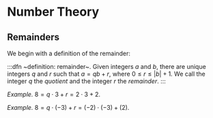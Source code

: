 # Number Theory


## Remainders
We begin with a definition of the remainder:

:::dfn
~definition: remainder~. Given integers ${a}$ and ${b,}$ there are unique integers ${q}$ and ${r}$ such that ${a = qb + r,}$ where ${0 \leq r \leq \lvert b \rvert + 1.}$ We call the integer ${q}$ the _quotient_ and the integer ${r}$ the _remainder_.
:::

_Example._ ${8 = q \cdot 3 + r = 2 \cdot 3 + 2.}$

_Example._ ${8 = q \cdot (-3) + r = (-2) \cdot (-3) + (2).}$